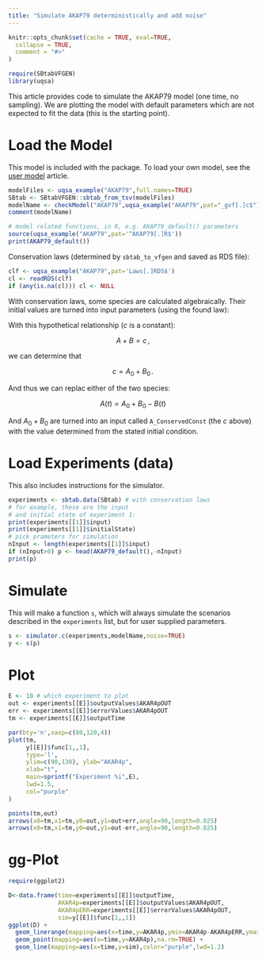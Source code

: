```yaml
---
title: "Simulate AKAP79 deterministically and add noise"
---
```


```r
knitr::opts_chunk$set(cache = TRUE, eval=TRUE,
  collapse = TRUE,
  comment = "#>"
)
```

```r
require(SBtabVFGEN)
library(uqsa)
```

This article provides code to simulate the AKAP79 model (one time, no
sampling).  We are plotting the model with default parameters which
are not expected to fit the data (this is the starting point).

# Load the Model

This model is included with the package. To load your own model, see
the [user model](user_model.html) article.

```r
modelFiles <- uqsa_example("AKAP79",full.names=TRUE)
SBtab <- SBtabVFGEN::sbtab_from_tsv(modelFiles)
modelName <- checkModel("AKAP79",uqsa_example("AKAP79",pat="_gvf[.]c$"))
comment(modelName)

# model related functions, in R, e.g. AKAP79_default() parameters
source(uqsa_example("AKAP79",pat='^AKAP79[.]R$'))
print(AKAP79_default())
```

Conservation laws (determined by `sbtab_to_vfgen` and saved as RDS file):

```r
clf <- uqsa_example("AKAP79",pat='Laws[.]RDS$')
cl <- readRDS(clf)
if (any(is.na(cl))) cl <- NULL
```

With conservation laws, some species are calculated
algebraically. Their initial values are turned into input parameters
(using the found law):

With this hypothetical relationship ($c$ is a constant):

$$A+B = c\,,$$

we can determine that

$$c = A_0 + B_0\,.$$

And thus we can replac either of the two species:

$$A(t) = A_0 + B_0 - B(t)$$

And $A_0+B_0$ are turned into an input called `A_ConservedConst` (the
$c$ above) with the value determined from the stated initial
condition.


# Load Experiments (data)

This also includes instructions for the simulator.

```r
experiments <- sbtab.data(SBtab) # with conservation laws
# for example, these are the input
# and initial state of experiment 1:
print(experiments[[1]]$input)
print(experiments[[1]]$initialState)
# pick prameters for simulation
nInput <- length(experiments[[1]]$input)
if (nInput>0) p <- head(AKAP79_default(),-nInput)
print(p)
```

# Simulate

This will make a function `s`, which will always simulate the
scenarios described in the `experiments` list, but for user supplied
parameters.

```r
s <- simulator.c(experiments,modelName,noise=TRUE)
y <- s(p)
```

# Plot

```r
E <- 10 # which experiment to plot
out <- experiments[[E]]$outputValues$AKAR4pOUT
err <- experiments[[E]]$errorValues$AKAR4pOUT
tm <- experiments[[E]]$outputTime

par(bty='n',xaxp=c(80,120,4))
plot(tm,
     y[[E]]$func[1,,1],
     type='l',
     ylim=c(90,130), ylab="AKAR4p",
     xlab="t",
     main=sprintf("Experiment %i",E),
     lwd=1.5,
     col="purple"
)

points(tm,out)
arrows(x0=tm,x1=tm,y0=out,y1=out+err,angle=90,length=0.025)
arrows(x0=tm,x1=tm,y0=out,y1=out-err,angle=90,length=0.025)
```

# gg-Plot

```r
require(ggplot2)

D<-data.frame(time=experiments[[E]]$outputTime,
              AKAR4p=experiments[[E]]$outputValues$AKAR4pOUT,
              AKAR4pERR=experiments[[E]]$errorValues$AKAR4pOUT,
              sim=y[[E]]$func[1,,1])
ggplot(D) +
  geom_linerange(mapping=aes(x=time,y=AKAR4p,ymin=AKAR4p-AKAR4pERR,ymax=AKAR4p+AKAR4pERR),na.rm=TRUE) +
  geom_point(mapping=aes(x=time,y=AKAR4p),na.rm=TRUE) +
  geom_line(mapping=aes(x=time,y=sim),color="purple",lwd=1.2)
```
